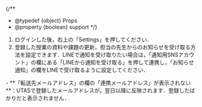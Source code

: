 
{/**
  * @typedef {object} Props
  * @property {boolean} support
  */}

1. ログインした後，右上の「Settings」を押してください．
1. 登録した授業の資料や課題の更新，担当の先生からのお知らせを受け取る方法を設定できます．LINEで通知を受け取りたい場合は，「通知用SNSアカウント」の欄にある「LINEから通知を受け取る」を押して連携し，「お知らせ通知」の欄をLINEで受け取るように設定してください．

<Help lang="ja" support={props.support}>
  - **「転送先メールアドレス」の欄の「連携メールアドレス」が表示されない**：UTASで登録したメールアドレスが，翌日以降に反映されます．登録したばかりだと表示されません．
</Help>
